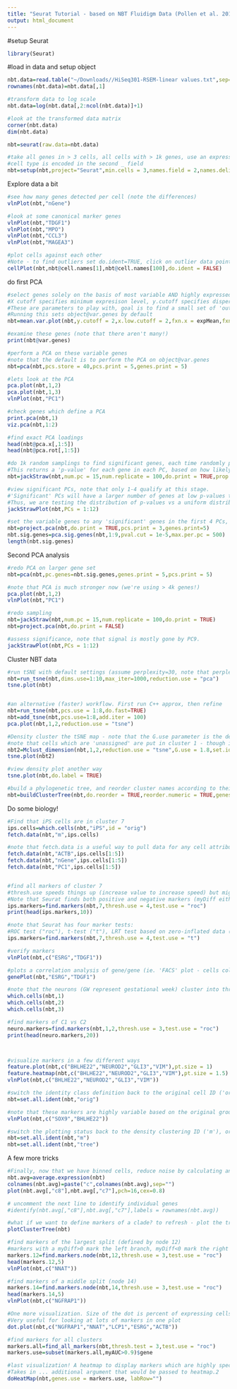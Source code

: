 ```yaml
---
title: "Seurat Tutorial - based on NBT Fluidigm Data (Pollen et al. 2014)"
output: html_document
---
```


#setup Seurat
```r
library(Seurat)
```

#load in data and setup object
```r
nbt.data=read.table("~/Downloads//HiSeq301-RSEM-linear values.txt",sep="\t",header=TRUE)
rownames(nbt.data)=nbt.data[,1]

#transform data to log scale
nbt.data=log(nbt.data[,2:ncol(nbt.data)]+1)

#look at the transformed data matrix
corner(nbt.data)
dim(nbt.data)

nbt=seurat(raw.data=nbt.data)

#take all genes in > 3 cells, all cells with > 1k genes, use an expression threshold of 1
#cell type is encoded in the second _ field 
nbt=setup(nbt,project="Seurat",min.cells = 3,names.field = 2,names.delim = "_",min.genes = 1000,calc.noise=FALSE,is.expr=1) 
```

Explore data a bit 
```r

#see how many genes detected per cell (note the differences)
vlnPlot(nbt,"nGene")

#look at some canonical marker genes
vlnPlot(nbt,"TDGF1")
vlnPlot(nbt,"MPO")
vlnPlot(nbt,"CCL3")
vlnPlot(nbt,"MAGEA3")

#plot cells against each other 
#Note - to find outliers set do.ident=TRUE, click on outlier data points and then hit escape
cellPlot(nbt,nbt@cell.names[1],nbt@cell.names[100],do.ident = FALSE)

```


do first PCA 
```r
#select genes solely on the basis of most variable AND highly expressed
#X cutoff specifies minimum expresison level, y.cutoff specifies dispersion. 
#These are parameters to play with, goal is to find a small set of 'outlier' genes
#Running this sets object@var.genes by default
nbt=mean.var.plot(nbt,y.cutoff = 2,x.low.cutoff = 2,fxn.x = expMean,fxn.y = logVarDivMean)

#examine these genes (note that there aren't many!)
print(nbt@var.genes)

#perform a PCA on these variable genes
#note that the default is to perform the PCA on object@var.genes
nbt=pca(nbt,pcs.store = 40,pcs.print = 5,genes.print = 5)

#lets look at the PCA
pca.plot(nbt,1,2)
pca.plot(nbt,1,3)
vlnPlot(nbt,"PC1")

#check genes which define a PCA
print.pca(nbt,1)
viz.pca(nbt,1:2)

#find exact PCA loadings
head(nbt@pca.x[,1:5])
head(nbt@pca.rot[,1:5])

#do 1k random samplings to find significant genes, each time randomly permute 5% of genes, test 15 PCs
#This returns a 'p-value' for each gene in each PC, based on how likely the gene/PC score woud have been observed by chance
nbt=jackStraw(nbt,num.pc = 15,num.replicate = 100,do.print = TRUE,prop.freq = 0.05) 

#view significant PCs, note that only 1-4 qualify at this stage. 
#'Significant' PCs will have a larger number of genes at low p-values than would be expected by chance
#Thus, we are testing the distribution of p-values vs a uniform distribution, for each PC
jackStrawPlot(nbt,PCs = 1:12)

#set the variable genes to any 'significant' genes in the first 4 PCs, end up with 3,970 genes
nbt=project.pca(nbt,do.print = TRUE,pcs.print = 3,genes.print=5)
nbt.sig.genes=pca.sig.genes(nbt,1:9,pval.cut = 1e-5,max.per.pc = 500)
length(nbt.sig.genes)

```

Second PCA analysis

```r
#redo PCA on larger gene set
nbt=pca(nbt,pc.genes=nbt.sig.genes,genes.print = 5,pcs.print = 5)

#note that PCA is much stronger now (we're using > 4k genes!)
pca.plot(nbt,1,2)
vlnPlot(nbt,"PC1")

#redo sampling 
nbt=jackStraw(nbt,num.pc = 15,num.replicate = 100,do.print = TRUE)
nbt=project.pca(nbt,do.print = FALSE)

#assess significance, note that signal is mostly gone by PC9.
jackStrawPlot(nbt,PCs = 1:12)

```

Cluster NBT data
```r
#run tSNE with default settings (assume perplexity=30, note that perplexity is the number of 'expected' neighbor cells)
nbt=run_tsne(nbt,dims.use=1:10,max_iter=1000,reduction.use = "pca")
tsne.plot(nbt)


#an alternative (faster) workflow. First run C++ approx, then refine 
nbt=run_tsne(nbt,pcs.use = 1:8,do.fast=TRUE)
nbt=add_tsne(nbt,pcs.use=1:8,add.iter = 100)
pca.plot(nbt,1,2,reduction.use = "tsne")

#Density cluster the tSNE map - note that the G.use parameter is the density parameter for the clustering - lower G.use to get finer settings
#note that cells which are 'unassigned' are put in cluster 1 - though in this case there are none
nbt2=Mclust_dimension(nbt,1,2,reduction.use = "tsne",G.use = 1.8,set.ident = TRUE)
tsne.plot(nbt2)

#view density plot another way
tsne.plot(nbt,do.label = TRUE)

#build a phylogenetic tree, and reorder cluster names according to their position on the tree
nbt=buildClusterTree(nbt,do.reorder = TRUE,reorder.numeric = TRUE,genes.use = nbt.sig.genes)
```

Do some biology!

```r
#Find that iPS cells are in cluster 7
ips.cells=which.cells(nbt,"iPS",id = "orig")
fetch.data(nbt,"m",ips.cells)

#note that fetch.data is a useful way to pull data for any cell attribute
fetch.data(nbt,"ACTB",ips.cells[1:5])
fetch.data(nbt,"nGene",ips.cells[1:5])
fetch.data(nbt,"PC1",ips.cells[1:5])


#find all markers of cluster 7
#thresh.use speeds things up (increase value to increase speed) but might miss more subtle differences 
#Note that Seurat finds both positive and negative markers (myDiff either >0 or <0)
ips.markers=find.markers(nbt,7,thresh.use = 4,test.use = "roc")
print(head(ips.markers,10))

#note that Seurat has four marker tests:
#ROC test ("roc"), t-test ("t"), LRT test based on zero-inflated data ("bimod"), LRT test based on tobit-censoring models ("tobit")
ips.markers=find.markers(nbt,7,thresh.use = 4,test.use = "t")

#verify markers
vlnPlot(nbt,c("ESRG","TDGF1"))

#plots a correlation analysis of gene/gene (ie. 'FACS' plot - cells colored by cluster number)
genePlot(nbt,"ESRG","TDGF1")

#note that the neurons (GW represent gestational week) cluster into three groups. The in vitro differentiated (GW21.2) are the most distinct from the phylogenetic tree. What genes separate them? 
which.cells(nbt,1)
which.cells(nbt,2)
which.cells(nbt,3)

#find markers of C1 vs C2
neuro.markers=find.markers(nbt,1,2,thresh.use = 3,test.use = "roc")
print(head(neuro.markers,20))



#visualize markers in a few different ways
feature.plot(nbt,c("BHLHE22","NEUROD2","GLI3","VIM"),pt.size = 1)
feature.heatmap(nbt,c("BHLHE22","NEUROD2","GLI3","VIM"),pt.size = 1.5)
vlnPlot(nbt,c("BHLHE22","NEUROD2","GLI3","VIM"))

#switch the identity class definition back to the original cell ID ('orig')
nbt=set.all.ident(nbt,"orig")

#note that these markers are highly variable based on the original groupings
vlnPlot(nbt,c("SOX9","BHLHE22"))

#switch the plotting status back to the density clustering ID ('m'), or the identity after tree re-ordering ('tree')
nbt=set.all.ident(nbt,"m")
nbt=set.all.ident(nbt,"tree")

```

A few more tricks
```r
#Finally, now that we have binned cells, reduce noise by calculating and plotting cluster averages
nbt.avg=average.expression(nbt)
colnames(nbt.avg)=paste("c",colnames(nbt.avg),sep="")
plot(nbt.avg[,"c8"],nbt.avg[,"c7"],pch=16,cex=0.8)

# uncomment the next line to identify individual genes
#identify(nbt.avg[,"c8"],nbt.avg[,"c7"],labels = rownames(nbt.avg))

#what if we want to define markers of a clade? to refresh - plot the tree
plotClusterTree(nbt)

#find markers of the largest split (defined by node 12)
#markers with a myDiff>0 mark the left branch, myDiff<0 mark the right branch 
markers.12=find.markers.node(nbt,12,thresh.use = 3,test.use = "roc")
head(markers.12,5)
vlnPlot(nbt,c("NNAT"))

#find markers of a middle split (node 14)
markers.14=find.markers.node(nbt,14,thresh.use = 3,test.use = "roc")
head(markers.14,5)
vlnPlot(nbt,c("NGFRAP1"))

#One more visualization. Size of the dot is percent of expressing cells. Color represents expression level
#Very useful for looking at lots of markers in one plot
dot.plot(nbt,c("NGFRAP1","NNAT","LCP1","ESRG","ACTB"))

#find markers for all clusters
markers.all=find_all_markers(nbt,thresh.test = 3,test.use = "roc")
markers.use=subset(markers.all,myAUC>0.9)$gene

#last visualization! A heatmap to display markers which are highly specific for each cluster.
#Takes in ... additional argument that would be passed to heatmap.2
doHeatMap(nbt,genes.use = markers.use, labRow="")


```